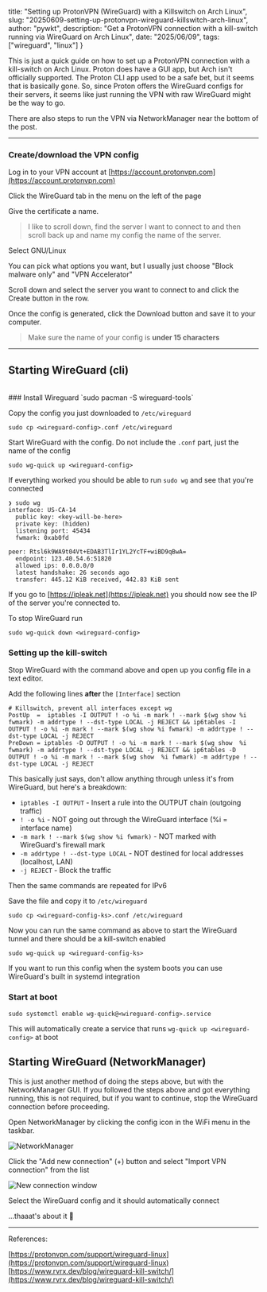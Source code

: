 title: "Setting up ProtonVPN (WireGuard) with a Killswitch on Arch Linux",
slug: "20250609-setting-up-protonvpn-wireguard-killswitch-arch-linux",
author: "pywkt",
description: "Get a ProtonVPN connection with a kill-switch running via WireGuard on Arch Linux", 
date: "2025/06/09",
tags: ["wireguard", "linux"]
}

This is just a quick guide on how to set up a ProtonVPN connection with a kill-switch on Arch Linux. Proton does have a GUI app, but Arch isn't officially supported. The Proton CLI app used to be a safe bet, but it seems that is basically gone. So, since Proton offers the WireGuard configs for their servers, it seems like just running the VPN with raw WireGuard might be the way to go.

There are also steps to run the VPN via NetworkManager near the bottom of the post.

---

### Create/download the VPN config

Log in to your VPN account at [https://account.protonvpn.com](https://account.protonvpn.com)

Click the WireGuard tab in the menu on the left of the page

Give the certificate a name.
> I like to scroll down, find the server I want to connect to and then scroll back up and name my config the name of the server.

Select GNU/Linux

You can pick what options you want, but I usually just choose "Block malware only" and "VPN Accelerator"

Scroll down and select the server you want to connect to and click the Create button in the row.

Once the config is generated, click the Download button and save it to your computer.

> Make sure the name of your config is **under 15 characters**

---

## Starting WireGuard (cli)
<br/>
### Install Wireguard
`sudo pacman -S wireguard-tools`


Copy the config you just downloaded to `/etc/wireguard`

```shell
sudo cp <wireguard-config>.conf /etc/wireguard
```

Start WireGuard with the config. Do not include the `.conf` part, just the name of the config

```shell
sudo wg-quick up <wireguard-config>
```

If everything worked you should be able to run `sudo wg` and see that you're connected

```shell
❯ sudo wg
interface: US-CA-14
  public key: <key-will-be-here>
  private key: (hidden)
  listening port: 45434
  fwmark: 0xab0fd

peer: Rtsl6k9WA9t04Vt+EDAB3TlIr1YL2YcTF+wiBD9qBwA=
  endpoint: 123.40.54.6:51820
  allowed ips: 0.0.0.0/0
  latest handshake: 26 seconds ago
  transfer: 445.12 KiB received, 442.83 KiB sent
```

If you go to [https://ipleak.net](https://ipleak.net) you should now see the IP of the server you're connected to.

To stop WireGuard run

```shell
sudo wg-quick down <wireguard-config>
```

### Setting up the kill-switch

Stop WireGuard with the command above and open up you config file in a text editor.

Add the following lines **after** the `[Interface]` section

```text
# Killswitch, prevent all interfaces except wg
PostUp  =  iptables -I OUTPUT ! -o %i -m mark ! --mark $(wg show %i fwmark) -m addrtype ! --dst-type LOCAL -j REJECT && ip6tables -I OUTPUT ! -o %i -m mark ! --mark $(wg show %i fwmark) -m addrtype ! --dst-type LOCAL -j REJECT
PreDown = iptables -D OUTPUT ! -o %i -m mark ! --mark $(wg show  %i fwmark) -m addrtype ! --dst-type LOCAL -j REJECT && ip6tables -D OUTPUT ! -o %i -m mark ! --mark $(wg show  %i fwmark) -m addrtype ! --dst-type LOCAL -j REJECT
```

This basically just says, don't allow anything through unless it's from WireGuard, but here's a breakdown:
<br/>
- `iptables -I OUTPUT` - Insert a rule into the OUTPUT chain (outgoing traffic)
- `! -o %i` - NOT going out through the WireGuard interface (%i = interface name)
- `-m mark ! --mark $(wg show %i fwmark)` - NOT marked with WireGuard's firewall mark
- `-m addrtype ! --dst-type LOCAL` - NOT destined for local addresses (localhost, LAN)
- `-j REJECT` - Block the traffic

Then the same commands are repeated for IPv6

Save the file and copy it to `/etc/wireguard`

```shell
sudo cp <wireguard-config-ks>.conf /etc/wireguard
```

Now you can run the same command as above to start the WireGuard tunnel and there should be a kill-switch enabled

```shell
sudo wg-quick up <wireguard-config-ks>
```

If you want to run this config when the system boots you can use WireGuard's built in systemd integration
<br/>
### Start at boot
```shell
sudo systemctl enable wg-quick@<wireguard-config>.service
```

This will automatically create a service that runs `wg-quick up <wireguard-config>` at boot

## Starting WireGuard (NetworkManager)

This is just another method of doing the steps above, but with the NetworkManager GUI. If you followed the steps above and got everything running, this is not required, but if you want to continue, stop the WireGuard connection before proceeding.

Open NetworkManager by clicking the config icon in the WiFi menu in the taskbar.

![NetworkManager](/images/posts/setting-up-protonvpn-wireguard-killswitch-arch-linux/network-manager-01.png)

Click the "Add new connection" (+) button and select "Import VPN connection" from the list

![New connection window](/images/posts/setting-up-protonvpn-wireguard-killswitch-arch-linux/new-connection-window.png)

Select the WireGuard config and it should automatically connect

...thaaat's about it 🤷

---

References:

[https://protonvpn.com/support/wireguard-linux](https://protonvpn.com/support/wireguard-linux)
[https://www.rvrx.dev/blog/wireguard-kill-switch/](https://www.rvrx.dev/blog/wireguard-kill-switch/)
